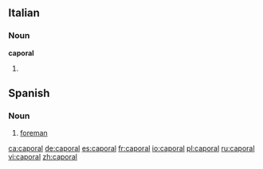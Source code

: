 ==Italian==

===Noun===
'''caporal''' {{m}}

# {{apocopic form of|[[caporale]]|lang=Italian}}

==Spanish==

===Noun===
{{es-noun-m|pl=caporales}}
# [[foreman]]

[[ca:caporal]]
[[de:caporal]]
[[es:caporal]]
[[fr:caporal]]
[[io:caporal]]
[[pl:caporal]]
[[ru:caporal]]
[[vi:caporal]]
[[zh:caporal]]